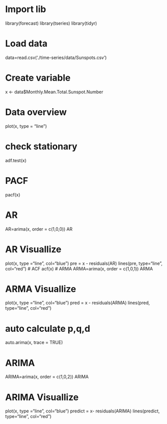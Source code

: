 # Import lib
library(forecast)
library(tseries)
library(tidyr)

# Load data
data=read.csv('./time-series/data/Sunspots.csv')

# Create variable
x <- data$Monthly.Mean.Total.Sunspot.Number

# Data overview
plot(x, type = "line")

# check stationary
adf.test(x)

# PACF 
pacf(x)

# AR
AR=arima(x, order = c(1,0,0))
AR

# AR Visuallize
plot(x, type ="line", col="blue")
pre = x - residuals(AR)
lines(pre, type="line", col="red")
# ACF 
acf(x)
# ARMA
ARMA=arima(x, order = c(1,0,1))
ARMA

# ARMA Visuallize
plot(x, type ="line", col="blue")
pred = x - residuals(ARMA)
lines(pred, type="line", col="red")

# auto calculate p,q,d
auto.arima(x, trace = TRUE)

# ARIMA
ARIMA=arima(x, order = c(1,0,2))
ARIMA

# ARIMA Visuallize
plot(x, type ="line", col="blue")
predict = x- residuals(ARIMA)
lines(predict, type="line", col="red")

